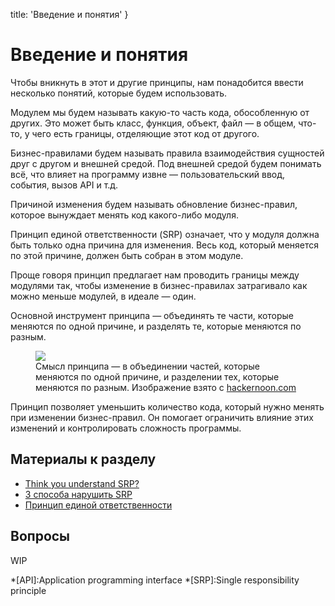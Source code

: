 
  title: 'Введение и понятия'
}


# Введение и понятия

Чтобы вникнуть в этот и другие принципы, нам понадобится ввести несколько понятий, которые будем использовать.

Модулем мы будем называть какую-то часть кода, обособленную от других. Это может быть класс, функция, объект, файл — в общем, что-то, у чего есть границы, отделяющие этот код от другого.

Бизнес-правилами будем называть правила взаимодействия сущностей друг с другом и внешней средой. Под внешней средой будем понимать всё, что влияет на программу извне — пользовательский ввод, события, вызов API и т.д.

Причиной изменения будем называть обновление бизнес-правил, которое вынуждает менять код какого-либо модуля.

Принцип единой ответственности (SRP) означает, что у модуля должна быть только одна причина для изменения. Весь код, который меняется по этой причине, должен быть собран в этом модуле.

Проще говоря принцип предлагает нам проводить границы между модулями так, чтобы изменение в бизнес-правилах затрагивало как можно меньше модулей, в идеале — один.

Основной инструмент принципа — объединять те части, которые меняются по одной причине, и разделять те, которые меняются по разным.

<Figure>
  <img src="/static/srp.jpg" />
  <figcaption>Смысл принципа — в объединении частей, которые меняются по одной причине, и разделении тех, которые меняются по разным. Изображение взято с <a href='https://hackernoon.com/you-dont-understand-the-single-responsibility-principle-abfdd005b137'>hackernoon.com</a></figcaption>
</Figure>

Принцип позволяет уменьшить количество кода, который нужно менять при изменении бизнес-правил. Он помогает ограничить влияние этих изменений и контролировать сложность программы.

## Материалы к разделу
- [Think you understand SRP?](https://hackernoon.com/you-dont-understand-the-single-responsibility-principle-abfdd005b137)
- [3 способа нарушить SRP](https://habr.com/ru/post/330142/)
- [Принцип единой ответственности](https://code.tutsplus.com/ru/tutorials/solid-part-1-the-single-responsibility-principle--net-36074)

## Вопросы
WIP

*[API]:Application programming interface
*[SRP]:Single responsibility principle
